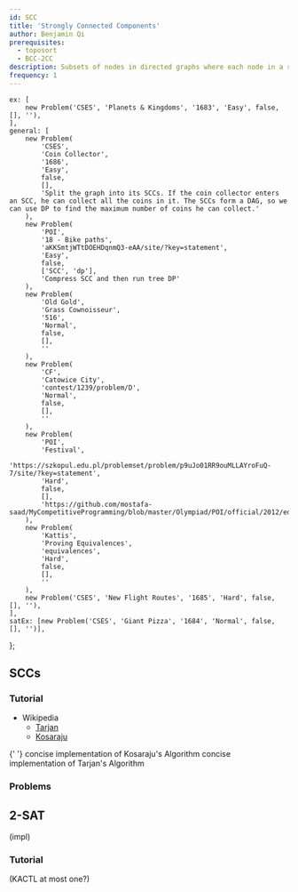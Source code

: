 ```yaml
---
id: SCC
title: 'Strongly Connected Components'
author: Benjamin Qi
prerequisites:
  - toposort
  - BCC-2CC
description: Subsets of nodes in directed graphs where each node in a subset can reach each other node in the subset.
frequency: 1
---
```




	ex: [
		new Problem('CSES', 'Planets & Kingdoms', '1683', 'Easy', false, [], ''),
	],
	general: [
		new Problem(
			'CSES',
			'Coin Collector',
			'1686',
			'Easy',
			false,
			[],
			'Split the graph into its SCCs. If the coin collector enters an SCC, he can collect all the coins in it. The SCCs form a DAG, so we can use DP to find the maximum number of coins he can collect.'
		),
		new Problem(
			'POI',
			'18 - Bike paths',
			'aKKSmtjWTtDOEHDqnmQ3-eAA/site/?key=statement',
			'Easy',
			false,
			['SCC', 'dp'],
			'Compress SCC and then run tree DP'
		),
		new Problem(
			'Old Gold',
			'Grass Cownoisseur',
			'516',
			'Normal',
			false,
			[],
			''
		),
		new Problem(
			'CF',
			'Catowice City',
			'contest/1239/problem/D',
			'Normal',
			false,
			[],
			''
		),
		new Problem(
			'POI',
			'Festival',
			'https://szkopul.edu.pl/problemset/problem/p9uJo01RR9ouMLLAYroFuQ-7/site/?key=statement',
			'Hard',
			false,
			[],
			'https://github.com/mostafa-saad/MyCompetitiveProgramming/blob/master/Olympiad/POI/official/2012/editorial/fes.pdf'
		),
		new Problem(
			'Kattis',
			'Proving Equivalences',
			'equivalences',
			'Hard',
			false,
			[],
			''
		),
		new Problem('CSES', 'New Flight Routes', '1685', 'Hard', false, [], ''),
	],
	satEx: [new Problem('CSES', 'Giant Pizza', '1684', 'Normal', false, [], '')],
};

## SCCs

<Problems problems={problems.ex} />

### Tutorial

- Wikipedia
  - [Tarjan](https://en.wikipedia.org/wiki/Tarjan%27s_strongly_connected_components_algorithm)
  - [Kosaraju](https://en.wikipedia.org/wiki/Kosaraju%27s_algorithm)

<Resources>
	<Resource source="CPH" title="17 - Strong Connectivity"></Resource>
	<Resource source="CPC" title="7 - Graphs 1" url="07_graphs_1"></Resource>
	<Resource source="CP2" title="4.2.9 - Finding SCCs">
		{' '}
	</Resource>
	<Resource source="Benq" title="Kosaraju's Implementation" url="https://github.com/bqi343/USACO/blob/master/Implementations/content/graphs%20(12)/DFS/SCCK.h">
		concise implementation of Kosaraju's Algorithm
	</Resource>
    <Resource source="Benq" title="Tarjan's Implementation" url="https://github.com/bqi343/USACO/blob/master/Implementations/content/graphs%20(12)/DFS/SCCT.h">
        concise implementation of Tarjan's Algorithm
    </Resource>
</Resources>

### Problems

<Problems problems={problems.general} />

## 2-SAT

<Problems problems={problems.satEx} />

(impl)

### Tutorial

<Resources>
	<Resource source="CF" title="2-SAT" url="16205"></Resource>
</Resources>

(KACTL at most one?)
